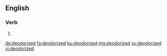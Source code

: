 ==English==

===Verb===
{{head|en|verb form}}

# {{en-past of|deodorize}}

[[de:deodorized]]
[[fa:deodorized]]
[[ku:deodorized]]
[[mg:deodorized]]
[[sv:deodorized]]
[[vi:deodorized]]